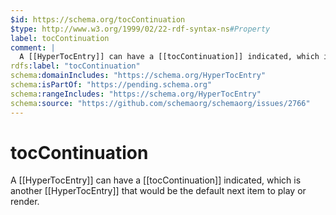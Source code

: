 ```yaml
---
$id: https://schema.org/tocContinuation
$type: http://www.w3.org/1999/02/22-rdf-syntax-ns#Property
label: tocContinuation
comment: |
  A [[HyperTocEntry]] can have a [[tocContinuation]] indicated, which is another [[HyperTocEntry]] that would be the default next item to play or render.
rdfs:label: "tocContinuation"
schema:domainIncludes: "https://schema.org/HyperTocEntry"
schema:isPartOf: "https://pending.schema.org"
schema:rangeIncludes: "https://schema.org/HyperTocEntry"
schema:source: "https://github.com/schemaorg/schemaorg/issues/2766"
---
```


# tocContinuation

A [[HyperTocEntry]] can have a [[tocContinuation]] indicated, which is another [[HyperTocEntry]] that would be the default next item to play or render.

